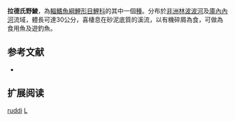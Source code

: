 {{Speciesbox
| name = 拉德氏野鯪
| image = 
| status = LC
| status_system = iucn3.1
| genus = Labeo
| species = ruddi
| authority = [[Boulenger|Boulenger]], 1907
| synonyms = 
}}
'''拉德氏野鯪'''，為[[輻鰭魚綱|輻鰭魚綱]][[鯉形目|鯉形目]][[鯉科|鯉科]]的其中一個[[種|種]]。分布於[[非洲|非洲]][[林波波河|林波波河]]及[[庫內內河|庫內內河]]流域，體長可達30公分，喜棲息在砂泥底質的溪流，以有機碎屑為食，可做為食用魚及遊釣魚。

== 参考文献 ==
{{refbegin}}
*{{FishBase_species|genus=Labeo|species=ruddi|year=2011|month=12}}
{{refend}}

== 扩展阅读 ==
{{refbegin}}
{{wikispecies-inline|Labeo ruddi|拉德氏野鯪}}
{{refend}}
{{Taxonbar|from=Q80327}}

[[Category:野鯪屬|ruddi]]
[[Category:1907年描述的魚類|L]]


{{魚類小作品}}